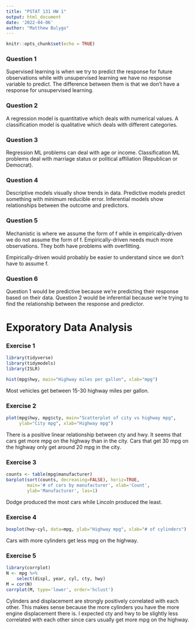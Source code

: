 ```yaml
---
title: "PSTAT 131 HW 1"
output: html_document
date: '2022-04-06'
author: "Matthew Bulygo"
---
```


```r
knitr::opts_chunk$set(echo = TRUE)
```


### Question 1

Supervised learning is when we try to predict the response for future observations while with unsupervised learning we have no response variable to predict. The difference between them is that we don't have a response for unsupervised learning. 


### Question 2

A regression model is quantitative which deals with numerical values. A classification model is qualitative which deals with different categories.


### Question 3

Regression ML problems can deal with age or income. Classification ML problems deal with marriage status or political affiliation (Republican or Democrat).


### Question 4

Descriptive models visually show trends in data. Predictive models predict something with minimum reducible error. Inferential models show relationships between the outcome and predictors. 


### Question 5

Mechanistic is where we assume the form of f while in empirically-driven we do not assume the form of f. Empirically-driven needs much more observations. They both have problems with overfitting. 

Empirically-driven would probably be easier to understand since we don't have to assume f.


### Question 6

Question 1 would be predictive because we're predicting their response based on their data. Question 2 would be inferential because we're trying to find the relationship between the response and predictor. 


# Exporatory Data Analysis

### Exercise 1

```r
library(tidyverse)
library(tidymodels)
library(ISLR)

hist(mpg$hwy, main="Highway miles per gallon", xlab="mpg")
```

Most vehicles get between 15-30 highway miles per gallon.

### Exercise 2

```r
plot(mpg$hwy, mpg$cty, main="Scatterplot of city vs highway mpg",
     ylab="City mpg", xlab="Highway mpg")
```

There is a positive linear relationship between cty and hwy. It seems that cars get more mpg on the highway than in the city. Cars that get 30 mpg on the highway only get around 20 mpg in the city. 

### Exercise 3

```r
counts <- table(mpg$manufacturer)
barplot(sort(counts, decreasing=FALSE), horiz=TRUE,
        main='# of cars by manufacturer', xlab='Count',
        ylab='Manufacturer', las=1)

```

Dodge produced the most cars while Lincoln produced the least. 

### Exercise 4

```r
boxplot(hwy~cyl, data=mpg, ylab="Highway mpg", xlab="# of cylinders")
```

Cars with more cylinders get less mpg on the highway.

### Exercise 5

```r
library(corrplot)
N <- mpg %>%
    select(displ, year, cyl, cty, hwy)
M = cor(N)
corrplot(M, type='lower', order='hclust')
```

Cylinders and displacement are strongly positively correlated with each other. This makes sense because the more cylinders you have the more engine displacement there is. I expected cty and hwy to be slightly less correlated with each other since cars usually get more mpg on the highway.









